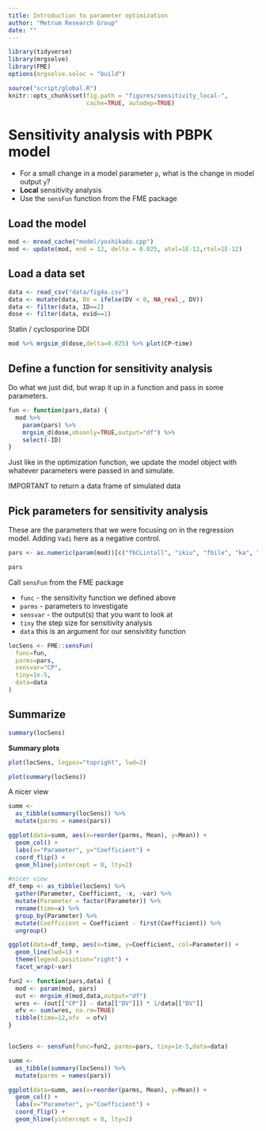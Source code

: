 ```yaml
---
title: Introduction to parameter optimization
author: "Metrum Research Group"
date: ""
---
```



```r
library(tidyverse)
library(mrgsolve)
library(FME)
options(mrgsolve.soloc = "build")
```


```r
source("script/global.R")
knitr::opts_chunk$set(fig.path = "figures/sensitivity_local-", 
                      cache=TRUE, autodep=TRUE)
```


# Sensitivity analysis with PBPK model

- For a small change in a model parameter `p`, what is the change in model 
output `y`?
- __Local__ sensitivity analysis
- Use the `sensFun` function from the FME package


## Load the model

```r
mod <- mread_cache("model/yoshikado.cpp")
mod <- update(mod, end = 12, delta = 0.025, atol=1E-12,rtol=1E-12)
```

## Load a data set

```r
data <- read_csv("data/fig4a.csv") 
data <- mutate(data, DV = ifelse(DV < 0, NA_real_, DV))
data <- filter(data, ID==2)
dose <- filter(data, evid==1)
```

Statin / cyclosporine DDI
```r
mod %>% mrgsim_d(dose,delta=0.025) %>% plot(CP~time)
```

## Define a function for sensitivity analysis

Do what we just did, but wrap it up in a function and pass in some parameters.

```r
fun <- function(pars,data) {
  mod %>% 
    param(pars) %>%
    mrgsim_d(dose,obsonly=TRUE,output="df") %>%
    select(-ID)
}
```

Just like in the optimization function, we update the model object with 
whatever parameters were passed in and simulate.  

IMPORTANT to return a data frame of simulated data

## Pick parameters for sensitivity analysis

These are the parameters that we were focusing on in the regression model.  Adding
`Vadi` here as a negative control. 

```r
pars <- as.numeric(param(mod))[c("fbCLintall", "ikiu", "fbile", "ka", "ktr", "Vadi")]

pars
```


Call `sensFun` from the FME package

  - `func` - the sensitivity function we defined above
  - `parms` - parameters to investigate
  - `sensvar` - the output(s) that you want to look at
  - `tiny` the step size for sensitivity analysis
  - `data` this is an argument for our sensivitity function

```r
locSens <- FME::sensFun(
  func=fun, 
  parms=pars, 
  sensvar="CP", 
  tiny=1e-5, 
  data=data
)
```

## Summarize
```r
summary(locSens)
```

__Summary plots__

```r
plot(locSens, legpos="topright", lwd=2)

plot(summary(locSens))
```

A nicer view

```r

summ <- 
  as_tibble(summary(locSens)) %>%
  mutate(parms = names(pars)) 

ggplot(data=summ, aes(x=reorder(parms, Mean), y=Mean)) + 
  geom_col() + 
  labs(x="Parameter", y="Coefficient") +
  coord_flip() +
  geom_hline(yintercept = 0, lty=2) 
```

```r
#nicer view
df_temp <- as_tibble(locSens) %>%
  gather(Parameter, Coefficient, -x, -var) %>%
  mutate(Parameter = factor(Parameter)) %>%
  rename(time=x) %>%
  group_by(Parameter) %>%
  mutate(Coefficient = Coefficient - first(Coefficient)) %>%
  ungroup()

ggplot(data=df_temp, aes(x=time, y=Coefficient, col=Parameter)) +
  geom_line(lwd=1) +
  theme(legend.position="right") +
  facet_wrap(~var)

```



```r
fun2 <- function(pars,data) {
  mod <- param(mod, pars)
  out <- mrgsim_d(mod,data,output="df")
  wres <- (out[["CP"]] - data[["DV"]]) * 1/data[["DV"]]
  ofv <- sum(wres, na.rm=TRUE)
  tibble(time=12,ofv  = ofv)
}


locSens <- sensFun(func=fun2, parms=pars, tiny=1e-5,data=data)

summ <- 
  as_tibble(summary(locSens)) %>%
  mutate(parms = names(pars)) 

ggplot(data=summ, aes(x=reorder(parms, Mean), y=Mean)) + 
  geom_col() + 
  labs(x="Parameter", y="Coefficient") +
  coord_flip() +
  geom_hline(yintercept = 0, lty=2) 
```

